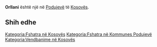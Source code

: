 {{Fshat në 
 | Emri                = Orllani
 | EmriAlt                = 
 | NAME_SHORT_FORM=      
 | NAME_GENERIC=      
 | NAME_SORT_NAME_RO=      ORLLANI
 | FULL_NAME_RO = Orllani
 | FULL_NAME_ND_RO=Orllani
 | SORT_NAME_RG=ORLLANI
 | FULL_NAME_RG=Orllani
 | FULL_NAME_ND_RG=Orllani
 | SRP_NAME_SHORT_FORM=      
 | SRP_NAME_GENERIC=      
 | SRP_NAME_SORT_NAME_RO=      
 | SRP_FULL_NAME_RO = 
 | SRP_FULL_NAME_ND_RO=
 | SRP_SORT_NAME_RG=
 | SRP_FULL_NAME_RG=
 | SRP_FULL_NAME_ND_RG=
 | Emri (Rasa dhanore) = 
 | Figura              = 
 | Shteti              = Kosovo
 | Komuna              = Podujevë
 | Kodi postar         = 
 | Sipërfaqja          = 

 | Popullsia           = 

 | Regj. i popullsisë  = 
 | Dend. e popullsisë  = 
 | Faqja zyrtare       = 
 <!--- Koordinatat ----> 
 | Gjerësia            = 42.817778
 | Gjatësia            = 21.343333
 | Lartësia            = 
}}
'''Orllani''' është një [[]] në [[Podujevë]] të [[Kosovës]].

<!-- == Gjeografia == -->
<!-- == Historia == -->
<!-- == Demografia == -->
== Shih edhe ==
{{Komuna Podujevë}}
{{Kosovo-Administrata-Cung}}

[[Kategoria:Fshatra në Kosovës]]
[[Kategoria:Fshatra në Kommunes Podujevë]]
[[Kategoria:Vendbanime në Kosovës]]